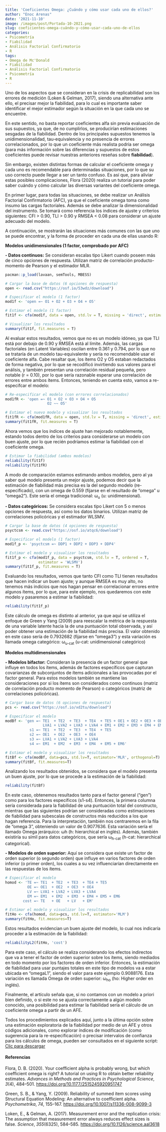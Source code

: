 ```yaml
---
title: 'Coeficientes Omega: ¿Cuándo y cómo usar cada uno de ellos?'
author: "Enoc Arenas"
date: '2021-11-10'
image: /images/post/Portada-10-2021.png
slug: coeficientes-omega-cuándo-y-cómo-usar-cada-uno-de-ellos
categories:
- Psicometría
- Fiabilidad
- Análisis Factorial Confirmatorio
- R
tags:
- Omega de Mc'Donald
- Fiabilidad
- Análisis Factorial Confirmatorio
- Psicometría
- R
---
```


Uno de los aspectos que se consideran en la crisis de replicabilidad son los errores de medición (Loken & Gelman, 2017), siendo una alternativa ante ello, el precisar mejor la fiabilidad, para lo cual es importante saber identificar el mejor estimador según la situación en la que cada uno se encuentre.

En este sentido, no basta reportar coeficientes alfa sin previa evaluación de sus supuestos, ya que, de no cumplirlos, se producirían estimaciones sesgadas de la fiabilidad. Dentro de los principales supuestos tenemos la unidimensionalidad, tau-equivalencia y no presencia de errores correlacionados, por lo que un coeficiente más realista podría ser omega (para más información sobre las diferencias y supuestos de estos coeficientes puede revisar nuestras anteriores reseñas sobre **fiabilidad**).

Sin embargo, existen distintas formas de calcular el coeficiente omega y cada uno es recomendable para determinadas situaciones, por lo que su uso correcto puede llegar a ser un tanto confuso. Es así que, para aliviar estas posibles complicaciones, Flora (2020) realiza un tutorial para poder saber cuándo y cómo calcular las diversas variantes del coeficiente omega.

En primer lugar, para todas las situaciones, se debe realizar un Análisis Factorial Confirmatorio (AFC), ya que el coeficiente omega toma como insumo las cargas factoriales. Además se debe analizar la dimensionalidad del instrumento. Se tomará como referencia los índices de ajuste y criterios siguientes: CFI > 0.90, TLI > 0.90 y RMSEA < 0.08 para considerar un ajuste adecuado del modelo. 

A continuación, se mostrarán las situaciones más comunes con las que uno se puede encontrar, y la forma de proceder en cada una de ellas usando R:

**Modelos unidimensionales (1 factor, comprobado por AFC)**

**-	Datos continuos:** Se consideran escalas tipo Likert cuando poseen más de cinco opciones de respuesta. Utilizan matriz de correlación producto-momento de Pearson y el estimador MLR.

```r
pacman::p_load(lavaan, semTools, MBESS)
```

```r
# Cargar la base de datos (6 opciones de respuesta)
open <- read.csv("https://osf.io/53wdz/download")

# Especificar el modelo (1 factor)
mod1f <- 'open =~ O1 + O2 + O3 + O4 + O5'

# Estimar el modelo (1 factor)
fit1f <- cfa(mod1f, data = open, std.lv = T, missing = 'direct', estimator = 'MLR')

# Visualizar los resultados
summary(fit1f, fit.measures = T)
```

Al evaluar estos resultados, vemos que no es un modelo idóneo, ya que TLI está por debajo de 0.90 y RMSEA está al límite. Además, las cargas factoriales (en Latent Variables) oscilan entre 0.361 y 0.794, por lo que no se trataría de un modelo tau-equivalente y sería no recomendable usar el coeficiente alfa. Cabe resaltar que, los ítems O2 y O5 estaban redactados de forma negativa, por lo que se recodificó invirtiendo sus valores para el análisis, y también presentan una correlación residual pequeña, pero notable (r = 0.10), por lo que sería razonable esperar una correlación de errores entre ambos ítems. Entonces, teniendo en cuenta esto, vamos a re-especifcar el modelo:

```r
# Re-especificar el modelo (con errores correlacionados)
mod1fR <- 'open =~ O1 + O2 + O3 + O4 + O5
                   O2 ~~ O5'

# Estimar el nuevo modelo y visualizar los resultados
fit1fR <- cfa(mod1fR, data = open, std.lv = T, missing = 'direct', estimator = 'MLR')
summary(fit1fR, fit.measures = T)
```

Ahora vemos que los índices de ajuste han mejorado notablemente, estando todos dentro de los criterios para considerarse un modelo con buen ajuste, por lo que recién podríamos estimar la fiabilidad con el coeficiente omega.

```r
# Estimar la fiabilidad (ambos modelos)
reliability(fit1f)
reliability(fit1fR)
```

A modo de comparación estamos estimando ambos modelos, pero al ya saber qué modelo presenta un mejor ajuste, podemos decir que la estimación de fiabilidad más precisa es la del segundo modelo (re-especificado), con un omega de 0.559 (fijarse en el resultado de “omega” u “omega2”). Este sería el omega tradicional: ω<sub>u</sub> (u: unidimensional).

**-	Datos categóricos:** Se considera escalas tipo Likert con 5 o menos opciones de respuesta, así como los datos binarios. Utilizan matriz de correlaciones policóricas y el estimador WLSMV.

```r
# Cargar la base de datos (4 opciones de respuesta)
psyctcsm <- read.csv("https://osf.io/atqc6/download")

# Especificar el modelo (1 factor)
mod1f_p <- 'psyctcsm =~ DDP1 + DDP2 + DDP3 + DDP4'

# Estimar el modelo y visualizar los resultados
fit1f_p <- cfa(mod1f_p, data = psyctcsm, std.lv = T, ordered = T,
               estimator = 'WLSMV')
summary(fit1f_p, fit.measures = T)
```

Evaluando los resultados, vemos que tanto CFI como TLI tienen resultados que hacen indicar un buen ajuste; y aunque RMSEA es muy alto, no tenemos más indicios que nos hagan pensar en correlacionar errores entre algunos ítems, por lo que, para este ejemplo, nos quedaremos con este modelo y pasaremos a estimar la fiabilidad:

```r
reliability(fit1f_p)
```

Este cálculo de omega es distinto al anterior, ya que aquí se utiliza el enfoque de Green y Yang (2009) para reescalar la métrica de la respuesta de una variable latente hacia la de una puntuación total observada, y así poder obtener una estimación de la fiabilidad más precisa. El valor obtenido en este caso sería de 0.7932682 (fijarse en “omega3”) y esta variación es llamada omega categórico: ω<sub>u-cat</sub> (u-cat: unidimensional categórico)

**Modelos multidimensionales**

**- Modelos bifactor:** Consideran la presencia de un factor general que influye en todos los ítems, además de factores específicos que capturan covarianzas de subconjuntos de ítems adicionales a las provocadas por el factor general. Para estos modelos también se mantiene las consideraciones por si los ítems son considerados como continuos (matriz de correlación producto momento de Pearson) o categóricos (matriz de correlaciones policóricas).

```r
# Cargar base de datos (6 opciones de respuesta)
pcs <- read.csv("https://osf.io/xd2tu/download")

# Especificar el modelo
modBf <- 'gen =~ TE1  + TE2  + TE3  + TE4  + TE5 + OE1 + OE2 + OE3 + OE4 +
                 LVA1 + LVA2 + LVA3 + LVA4 + EM1 + EM2 + EM3 + EM4 + EM5 + EM6
           s1 =~ TE1  + TE2  + TE3  + TE4  + TE5 
           s2 =~ OE1  + OE2  + OE3  + OE4
           s3 =~ LVA1 + LVA2 + LVA3 + LVA4
           s4 =~ EM1  + EM2  + EM3  + EM4  + EM5 + EM6'

# Estimar el modelo y visualizar los resultados
fitBf <- cfa(modBf, data=pcs, std.lv=T, estimator='MLR', orthogonal=T)
summary(fitBf, fit.measures=T)
```

Analizando los resultados obtenidos, se considera que el modelo presenta un buen ajuste, por lo que se procede a la estimación de la fiabilidad:

```r
reliability(fitBf)
```

En este caso, obtenemos resultados tanto para el factor general (“gen”) como para los factores específicos (s1-s4). Entonces, la primera columna sería considerada para la fiabilidad de una puntuación total del constructo, mientras que las siguientes podrían ser consideradas como estimaciones de fiabilidad para subescalas de constructos más reducidos a los que hagan referencia. Para la interpretación, también nos centraremos en la fila de “omega 3”, obteniendo un valor de 0.9077636. Esta variación sería el llamado Omega jerárquico: ωh (h: hierarchical en inglés). Además, también existiría su símil para datos categóricos, que sería ω<sub>h-cat</sub> (h-cat: hierarchical categorical).

**-	Modelos de orden superior:** Aquí se considera que existe un factor de orden superior (o segundo orden) que influye en varios factores de orden inferior (o primer orden), los cuales a su vez influenciarían directamente en las respuestas de los ítems.

```r
# Especificar el modelo
homod <- 'TE =~ TE1  + TE2  + TE3  + TE4 + TE5 
          OE =~ OE1  + OE2  + OE3  + OE4
          LV =~ LVA1 + LVA2 + LVA3 + LVA4
          EM =~ EM1  + EM2  + EM3  + EM4 + EM5 + EM6
        cost =~ TE   + OE   + LV   + EM'

# Estimar el modelo y visualizar los resultados
fitHo <- cfa(homod, data=pcs, std.lv=T, estimator='MLM')
summary(fitHo, fit.measures=T)
```

Estos resultados evidencian un buen ajuste del modelo, lo cual nos indicaría proceder a la estimación de la fiabilidad:

```r
reliabilityL2(fitHo, 'cost')
```

Para este caso, el cálculo se realiza considerando los efectos indirectos que va a tener el factor de orden superior sobre los ítems, siendo mediados en todo momento por los factores de orden inferior. Entonces, la estimación de fiabilidad para usar puntajes totales en este tipo de modelos va a estar ubicada en “omegaL1”, siendo el valor para este ejemplo 0.9088176. Esta variación es llamada Omega de orden superior: ω<sub>ho</sub> (ho: Higher order en inglés).

Finalmente, el artículo señala que, si no contamos con un modelo a priori bien definido, o si este no se ajusta correctamente a algún modelo conocido, una posibilidad para estimar la fiabilidad sería el cálculo de un coeficiente omega a partir de un AFE.

Todos los procedimientos explicados aquí, junto a la última opción sobre una estimación exploratoria de la fiabilidad por medio de un AFE y otros códigos adicionales, como explorar índices de modificación (como sugerencia para la re-especificación) o precisar intervalos de confianza para los cálculos de omega, pueden ser consultados en el siguiente script: [Clic para descargar](C:/Users/universidad/Documents/GitHub/pagina-web/content/post/2021-11-10-coeficientes-omega-cuándo-y-cómo-usar-cada-uno-de-ellos/Script_Ejemplo.R)


#### Referencias

Flora, D. B. (2020). Your coefficient alpha is probably wrong, but which coefficient omega is right? A tutorial on using R to obtain better reliability estimates. *Advances in Methods and Practices in Psychological Science*, *3*(4), 484–501. [https://doi.org/10.1177/2515245920951747](https://doi.org/10.1177/2515245920951747){target="_blank"}

Green, S. B., & Yang, Y. (2009). Reliability of summed item scores using Structural Equation Modeling: An alternative to coefficient alpha. *Psychometrika*, *74*, 155–167. [https://doi.org/10.1007/s11336-008-9099-3](https://doi.org/10.1007/s11336-008-9099-3){target="_blank"}

Loken, E., & Gelman, A. (2017). Measurement error and the replication crisis: The assumption that measurement error always reduces effect sizes is false. *Science*, *355*(6325), 584–585. [https://doi.org/10.1126/science.aal3618](https://doi.org/10.1126/science.aal3618){target="_blank"}
